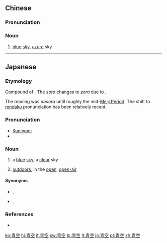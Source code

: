 {{also|靑空}}
==Chinese==
{{zh-forms}}

===Pronunciation===
{{zh-pron
|m=qīngkōng
|cat=n
}}

===Noun===
{{zh-noun}}

# [[blue]] [[sky]], [[azure]] sky

----

==Japanese==
{{ja-kanjitab|あお|そら|r=y|k2=ぞら|yomi=kun}}

===Etymology===
Compound of {{compound|lang=ja|sort=あおぞら|青|tr1=ao|t1=blue|空|tr2=sora|t2=sky}}. The ''sora'' changes to ''zora'' due to {{rendaku|あおぞら}}.

The reading was ''aosora'' until roughly the mid-[[w:Meiji period|Meiji Period]]. The shift to [[rendaku]] pronunciation has been relatively recent.

===Pronunciation===
* [[訓読み|Kun'yomi]]
* {{IPA|lang=ja|/aozoɽa/|[äo̞zo̞ɽä]}}

===Noun===
{{ja-noun|あおぞら|hhira=あをぞら}}

# a [[blue]] [[sky]], a [[clear]] sky
# {{qualifier|when preceding another noun}} [[outdoors]], in the [[open]], [[open-air]]
#: {{ja-usex|'''青空'''市場|'''あおぞら''' いちば|an '''open-air''' market}}

====Synonyms====
* {{sense|clear sky}} {{ja-r|碧空|へきくう}}, {{ja-r|碧天|へきてん}}
* {{sense|outdoors}} {{ja-r|屋外|おくがい}}, {{ja-r|露天|ろてん}}

===References===
* {{R:Shogakukan}}

[[ko:青空]]
[[hi:青空]]
[[it:青空]]
[[sw:青空]]
[[lo:青空]]
[[lt:青空]]
[[ja:青空]]
[[pt:青空]]
[[zh:青空]]